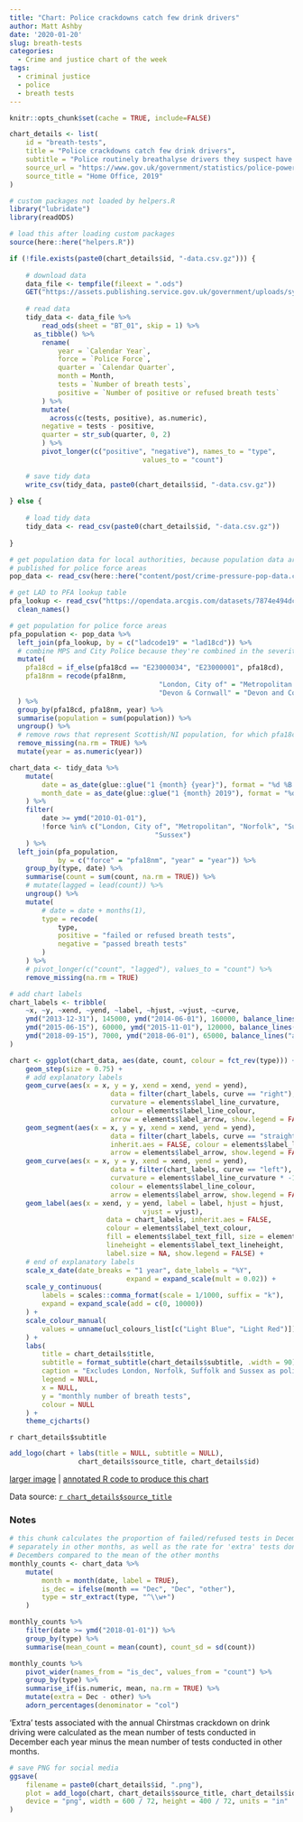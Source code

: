 ```yaml
---
title: "Chart: Police crackdowns catch few drink drivers"
author: Matt Ashby
date: '2020-01-20'
slug: breath-tests
categories:
  - Crime and justice chart of the week
tags:
  - criminal justice
  - police
  - breath tests
---
```


```r
knitr::opts_chunk$set(cache = TRUE, include=FALSE)
```

```r
chart_details <- list(
	id = "breath-tests",
	title = "Police crackdowns catch few drink drivers",
	subtitle = "Police routinely breathalyse drivers they suspect have been drinking, but also carry out an annual Christmas crackdown, breath-testing more than three times as many drivers in December as in other months. However, only about 1.6% of these extra tests catch a drink driver, compared to about 14% of routine tests.",
	source_url = "https://www.gov.uk/government/statistics/police-powers-and-procedures-england-and-wales-year-ending-31-march-2019",
	source_title = "Home Office, 2019"
)
```

```r
# custom packages not loaded by helpers.R
library("lubridate")
library(readODS)

# load this after loading custom packages
source(here::here("helpers.R"))
```

```r
if (!file.exists(paste0(chart_details$id, "-data.csv.gz"))) {
	
	# download data
	data_file <- tempfile(fileext = ".ods")
	GET("https://assets.publishing.service.gov.uk/government/uploads/system/uploads/attachment_data/file/841257/breath-test-police-powers-procedures-mar19-hosb2519-tables.ods", write_disk(data_file))
	
	# read data
	tidy_data <- data_file %>% 
		read_ods(sheet = "BT_01", skip = 1) %>% 
	  as_tibble() %>% 
		rename(
			year = `Calendar Year`,
			force = `Police Force`,
			quarter = `Calendar Quarter`,
			month = Month,
			tests = `Number of breath tests`,
			positive = `Number of positive or refused breath tests`
		) %>% 
		mutate(
		  across(c(tests, positive), as.numeric),
  		negative = tests - positive,
	  	quarter = str_sub(quarter, 0, 2)
		) %>%
		pivot_longer(c("positive", "negative"), names_to = "type",
								 values_to = "count")

	# save tidy data
	write_csv(tidy_data, paste0(chart_details$id, "-data.csv.gz"))	
	
} else {
	
	# load tidy data
	tidy_data <- read_csv(paste0(chart_details$id, "-data.csv.gz"))
	
}

# get population data for local authorities, because population data aren't
# published for police force areas
pop_data <- read_csv(here::here("content/post/crime-pressure-pop-data.csv.gz"))

# get LAD to PFA lookup table
pfa_lookup <- read_csv("https://opendata.arcgis.com/datasets/7874e494dc544a138a502b3baba87678_0.csv") %>% 
  clean_names()
```

```r
# get population for police force areas
pfa_population <- pop_data %>% 
  left_join(pfa_lookup, by = c("ladcode19" = "lad18cd")) %>% 
  # combine MPS and City Police because they're combined in the severity scores
  mutate(
    pfa18cd = if_else(pfa18cd == "E23000034", "E23000001", pfa18cd),
    pfa18nm = recode(pfa18nm, 
    								 "London, City of" = "Metropolitan Police",
    								 "Devon & Cornwall" = "Devon and Cornwall")
  ) %>% 
  group_by(pfa18cd, pfa18nm, year) %>% 
  summarise(population = sum(population)) %>% 
  ungroup() %>% 
  # remove rows that represent Scottish/NI population, for which pfa18cd is NA
  remove_missing(na.rm = TRUE) %>%
  mutate(year = as.numeric(year))

chart_data <- tidy_data %>%
	mutate(
		date = as_date(glue::glue("1 {month} {year}"), format = "%d %B %Y"),
		month_date = as_date(glue::glue("1 {month} 2019"), format = "%d %B %Y")
	) %>% 
	filter(
		date >= ymd("2010-01-01"), 
		!force %in% c("London, City of", "Metropolitan", "Norfolk", "Suffolk", 
									"Sussex")
	) %>% 
  left_join(pfa_population, 
            by = c("force" = "pfa18nm", "year" = "year")) %>% 
	group_by(type, date) %>% 
	summarise(count = sum(count, na.rm = TRUE)) %>% 
	# mutate(lagged = lead(count)) %>% 
	ungroup() %>%
	mutate(
		# date = date + months(1),
		type = recode(
			type,
			positive = "failed or refused breath tests", 
			negative = "passed breath tests"
		)
	) %>% 
	# pivot_longer(c("count", "lagged"), values_to = "count") %>% 
	remove_missing(na.rm = TRUE)

# add chart labels
chart_labels <- tribble(
	~x, ~y, ~xend, ~yend, ~label, ~hjust, ~vjust, ~curve,
	ymd("2013-12-31"), 145000, ymd("2014-06-01"), 160000, balance_lines("the number of tests has been falling since 2014, likely due to budget cuts", 2), "left", "center", "left",
	ymd("2015-06-15"), 60000, ymd("2015-11-01"), 120000, balance_lines("a smaller crackdown takes place each summer", 2), "left", "bottom", "left",
	ymd("2018-09-15"), 7000, ymd("2018-06-01"), 65000, balance_lines("about 4,400 people failed a breath test per month in 2018", 4), "right", "bottom", "right"
)
```

```r
chart <- ggplot(chart_data, aes(date, count, colour = fct_rev(type))) + 
	geom_step(size = 0.75) +
	# add explanatory labels
	geom_curve(aes(x = x, y = y, xend = xend, yend = yend),
						 data = filter(chart_labels, curve == "right"), inherit.aes = FALSE, 
						 curvature = elements$label_line_curvature, 
						 colour = elements$label_line_colour, 
						 arrow = elements$label_arrow, show.legend = FALSE) +
	geom_segment(aes(x = x, y = y, xend = xend, yend = yend),
						 data = filter(chart_labels, curve == "straight"), 
						 inherit.aes = FALSE, colour = elements$label_line_colour, 
						 arrow = elements$label_arrow, show.legend = FALSE) +
	geom_curve(aes(x = x, y = y, xend = xend, yend = yend),
						 data = filter(chart_labels, curve == "left"), inherit.aes = FALSE, 
						 curvature = elements$label_line_curvature * -1, 
						 colour = elements$label_line_colour, 
						 arrow = elements$label_arrow, show.legend = FALSE) +
	geom_label(aes(x = xend, y = yend, label = label, hjust = hjust, 
								 vjust = vjust),
						data = chart_labels, inherit.aes = FALSE, 
						colour = elements$label_text_colour,
						fill = elements$label_text_fill, size = elements$label_text_size, 
						lineheight = elements$label_text_lineheight,
						label.size = NA, show.legend = FALSE) +
	# end of explanatory labels
	scale_x_date(date_breaks = "1 year", date_labels = "%Y", 
							 expand = expand_scale(mult = 0.02)) +
	scale_y_continuous(
		labels = scales::comma_format(scale = 1/1000, suffix = "k"), 
		expand = expand_scale(add = c(0, 10000))
	) + 
	scale_colour_manual(
		values = unname(ucl_colours_list[c("Light Blue", "Light Red")])
	) +
	labs(
		title = chart_details$title,
		subtitle = format_subtitle(chart_details$subtitle, .width = 90),
		caption = "Excludes London, Norfolk, Suffolk and Sussex as police could not provide consistent data for all years",
		legend = NULL,
		x = NULL,
		y = "monthly number of breath tests",
		colour = NULL
	) +
	theme_cjcharts()
```

`r chart_details$subtitle`

```r
add_logo(chart + labs(title = NULL, subtitle = NULL), 
				 chart_details$source_title, chart_details$id)
```

[larger image](../`r chart_details$id`.png)
| [annotated R code to produce this chart](https://github.com/mpjashby/lesscrime.info/blob/master/content/post/`r chart_details$id`.Rmd)

Data source: [`r chart_details$source_title`](`r chart_details$source_url`)

### Notes

```r
# this chunk calculates the proportion of failed/refused tests in December and
# separately in other months, as well as the rate for 'extra' tests done during
# Decembers compared to the mean of the other months
monthly_counts <- chart_data %>% 
	mutate(
		month = month(date, label = TRUE),
		is_dec = ifelse(month == "Dec", "Dec", "other"),
		type = str_extract(type, "^\\w+")
	)

monthly_counts %>% 
	filter(date >= ymd("2018-01-01")) %>% 
	group_by(type) %>% 
	summarise(mean_count = mean(count), count_sd = sd(count))

monthly_counts %>% 
	pivot_wider(names_from = "is_dec", values_from = "count") %>% 
	group_by(type) %>% 
	summarise_if(is.numeric, mean, na.rm = TRUE) %>% 
	mutate(extra = Dec - other) %>% 
	adorn_percentages(denominator = "col")
```

'Extra' tests associated with the annual Chirstmas crackdown on drink driving were calculated as the mean number of tests conducted in December each year minus the mean number of tests conducted in other months.

```r
# save PNG for social media
ggsave(
	filename = paste0(chart_details$id, ".png"), 
	plot = add_logo(chart, chart_details$source_title, chart_details$id), 
	device = "png", width = 600 / 72, height = 400 / 72, units = "in"
)
```

